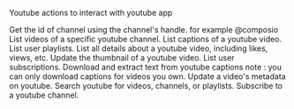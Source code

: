 Youtube actions to interact with youtube app

<Accordion title="Get Channel Id by Handle">
Get the id of channel using the channel's handle. for example @composio
</Accordion>

<Accordion title="List channel videos">
List videos of a specific youtube channel.
</Accordion>

<Accordion title="List caption track">
List captions of a youtube video.
</Accordion>

<Accordion title="List user playlists">
List user playlists.
</Accordion>

<Accordion title="Video details">
List all details about a youtube video, including likes, views, etc.
</Accordion>

<Accordion title="Update thumbnail">
Update the thumbnail of a youtube video.
</Accordion>

<Accordion title="List user subscriptions">
List user subscriptions.
</Accordion>

<Accordion title="Load captions">
Download and extract text from youtube captions note : you can only download captions for videos you own.
</Accordion>

<Accordion title="Update video">
Update a video's metadata on youtube.
</Accordion>

<Accordion title="Search you tube">
Search youtube for videos, channels, or playlists.
</Accordion>

<Accordion title="Subscribe channel">
Subscribe to a youtube channel.
</Accordion>

